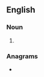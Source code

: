 ==English==

===Noun===
{{head|en|noun plural form}}

# {{plural of|amender|lang=en}}

===Anagrams===
* {{anagrams|en|Merendas|meanders|reamends}}